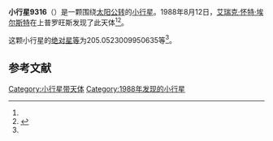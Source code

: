 {{Infobox planet
| bgcolour = #FFFFC0
| name = 9316 Rhamnus
| symbol = 
| image = 
| caption = 
| discovery = yes
| discovery_ref = 
| discoverer = [[艾瑞克·怀特·埃尔斯特|艾瑞克·怀特·埃尔斯特]]
| discovery_site = [[上普罗旺斯|上普罗旺斯]] 
| discovered = 1988年8月12日
| designations = yes
| mp_name = 
| named_after = 
| alt_names = 1988 PX2/ 1978 TH2
| mp_category = [[主带小行星|主带小行星]]
| orbit_ref = <ref name="a">[http://ssd.jpl.nasa.gov/sbdb.cgi?sstr=9316 9316 Rhamnus] {{Wayback|url=http://ssd.jpl.nasa.gov/sbdb.cgi?sstr=9316 |date=20201124035050 }}，小行星數據庫瀏覽器（JPL Small-Body Database Browser）－[[美国国家航空航天局|美国国家航空航天局]]喷气推进实验室</ref>
| epoch = 2456400.5 (2013年4月18日更新)
| aphelion = {{convert|3.21829870389166|AU|km|3|abbr=on|lk=out}}
| perihelion = {{convert|2.790501837837311|AU|km|3|abbr=on}}
| semimajor = {{convert|3.004400270864485|AU|km|3|abbr=on}}
| eccentricity = 0.071195052
| period = 1902.107752 [[日|日]]<br />5.21[[儒略年|儒略年]]
| avg_speed = 
| inclination = 10.57406304932337
| asc_node = 181.4134176303646
| mean_anomaly = 
| arg_peri = 205.0523009950635
| satellites = 
| physical_characteristics = yes
| dimensions = 
| mass = 
| density = 
| surface_grav = 
| escape_velocity = 
| sidereal_day = 
| axial_tilt = 
| pole_ecliptic_lat = 
| pole_ecliptic_lon = 
| albedo = 
| temperatures= 
| temp_name1 = 
| mean_temp_1 = 
| max_temp_1 = 
| temp_name2 = 
| max_temp_2 = 
| spectral_type = 
| abs_magnitude = 205.0523009950635
}}

'''小行星9316'''（{{lang-en|9316 Rhamnus}}）是一颗围绕[[太阳|太阳]][[公转|公转]]的[[小行星|小行星]]。1988年8月12日，[[艾瑞克·怀特·埃尔斯特|艾瑞克·怀特·埃尔斯特]]在上普罗旺斯发现了此天体<ref name="a" /><ref>{{cite news|title=小行星列表|url=http://cfa-www.harvard.edu/iau/lists/NumberedMPs.txt|accessdate=2013-07-08|newspaper=哈佛大学|archive-date=2008-05-17|archive-url=https://web.archive.org/web/20080517010638/http://cfa-www.harvard.edu/iau/lists/NumberedMPs.txt|dead-url=no}}</ref>。

这颗小行星的[[绝对星等|绝对星等]]为205.0523009950635等<ref name="a" />。

==参考文献==
{{reflist}}
{{Minor Planet Number|[[小行星9315|小行星9315]]|[[小行星9317|小行星9317]]}}

{{小天体}}

[[Category:小行星带天体|Category:小行星带天体]]
[[Category:1988年发现的小行星|Category:1988年发现的小行星]]

{{asteroid-stub}}